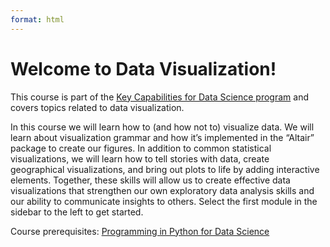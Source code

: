 ```yaml
---
format: html
---
```


# Welcome to Data Visualization!

This course is part of the [Key Capabilities for Data Science program](https://extendedlearning.ubc.ca/programs/key-capabilities-data-science) and covers topics related to data visualization.

In this course we will learn how to (and how not to) visualize data. We will learn about visualization grammar and how it's implemented in the "Altair" package to create our figures. In addition to common statistical visualizations, we will learn how to tell stories with data, create geographical visualizations, and bring out plots to life by adding interactive elements. Together, these skills will allow us to create effective data visualizations that strengthen our own exploratory data analysis skills and our ability to communicate insights to others. 
Select the first module in the sidebar to the left to get started.

Course prerequisites: [Programming in Python for Data Science](https://prog-learn.mds.ubc.ca/)
